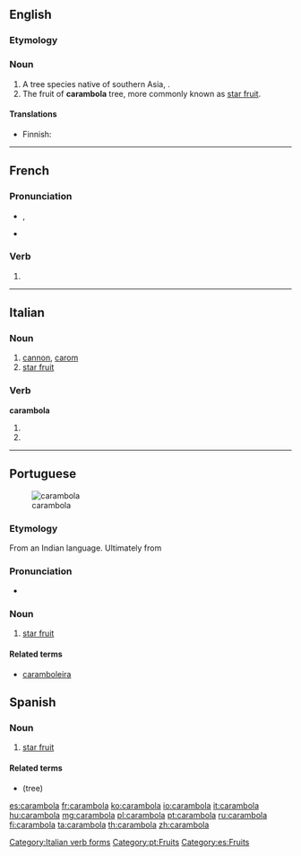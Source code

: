 ==English==
{{rfi}}
{{wikipedia}}
{{wikispecies|Averrhoa carambola}}
===Etymology===
{{rfe}}

===Noun===
{{en-noun}}

# A tree species native of southern Asia, {{taxlink|Averrhoa carambola|species}}.
# The fruit of '''carambola''' tree, more commonly known as [[star fruit]].

====Translations====
{{trans-top|tree}}
* Finnish: {{t-|fi|karambola}}
{{trans-mid}}
{{trans-bottom}}

{{trans-see|fruit|star fruit}}

----

==French==

===Pronunciation===
* {{IPA|lang=fr|/ka.ʁɑ̃.bɔ.la/}}, {{X-SAMPA|/ka.RA~.bO.la/|lang=fr}}
* {{homophones|lang=fr|carambolas|carambolât}}

===Verb===
{{fr-verb-form}}

# {{conjugation of|caramboler||3|s|[[past historic]]|lang=fr}}

----

==Italian==

===Noun===
{{it-noun|carambol|f|a|e}}

# [[cannon]], [[carom]] {{gloss|in snooker etc}}
# [[star fruit]]

===Verb===
'''carambola'''

# {{conjugation of|carambolare||3|s|pres|ind|lang=it}}
# {{conjugation of|carambolare||2|s|imp|lang=it}}

[[Category:Italian verb forms]]

----

==Portuguese==
[[Image:Averrhoa carambola2.jpg|thumb|carambola]]

===Etymology===
From an Indian language. Ultimately from {{etyl|sa|pt}} {{term|कर्मार|tr=karmā́ra|lang=sa}}

===Pronunciation===
* {{a|Brazil}} {{IPA|/ka.ɾɐ̃.ˈbɔ.la/|lang=pt}}

===Noun===
{{pt-noun|f|s}}

# [[star fruit]] {{gloss|fruit}}

====Related terms====
* [[caramboleira]]

[[Category:pt:Fruits]]

==Spanish==

===Noun===
{{es-noun|f}}

# [[star fruit]] {{gloss|fruit}}

====Related terms====
* {{term|carambolo|lang=es}} (tree)

[[Category:es:Fruits]]

[[es:carambola]]
[[fr:carambola]]
[[ko:carambola]]
[[io:carambola]]
[[it:carambola]]
[[hu:carambola]]
[[mg:carambola]]
[[pl:carambola]]
[[pt:carambola]]
[[ru:carambola]]
[[fi:carambola]]
[[ta:carambola]]
[[th:carambola]]
[[zh:carambola]]